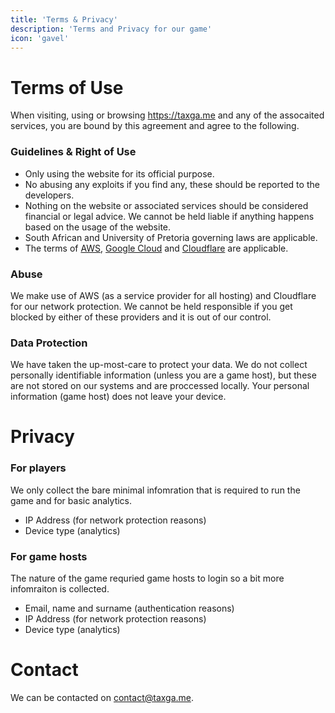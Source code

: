 ```yaml
---
title: 'Terms & Privacy'
description: 'Terms and Privacy for our game'
icon: 'gavel'
---
```


# Terms of Use

When visiting, using or browsing https://taxga.me and any of the assocaited services, you are bound by this agreement and agree to the following.

### Guidelines & Right of Use

* Only using the website for its official purpose.
* No abusing any exploits if you find any, these should be reported to the developers.
* Nothing on the website or associated services should be considered financial or legal advice. We cannot be held liable if anything happens based on the usage of the website.
* South African and University of Pretoria governing laws are applicable.
* The terms of [AWS](https://aws.amazon.com/service-terms/), [Google Cloud](https://cloud.google.com/terms) and [Cloudflare](https://www.cloudflare.com/terms/) are applicable.

### Abuse

We make use of AWS (as a service provider for all hosting) and Cloudflare for our network protection. We cannot be held responsible if you get blocked by either of these providers and it is out of our control.

### Data Protection

We have taken the up-most-care to protect your data. We do not collect personally identifiable information (unless you are a game host), but these are not stored on our systems and are proccessed locally. Your personal information (game host) does not leave your device.

# Privacy

### For players

We only collect the bare minimal infomration that is required to run the game and for basic analytics.
* IP Address (for network protection reasons)
* Device type (analytics)

### For game hosts

The nature of the game requried game hosts to login so a bit more infomraiton is collected.
* Email, name and surname (authentication reasons)
* IP Address (for network protection reasons)
* Device type (analytics)

# Contact

We can be contacted on [contact@taxga.me](mailto:contact@taxga.me). 